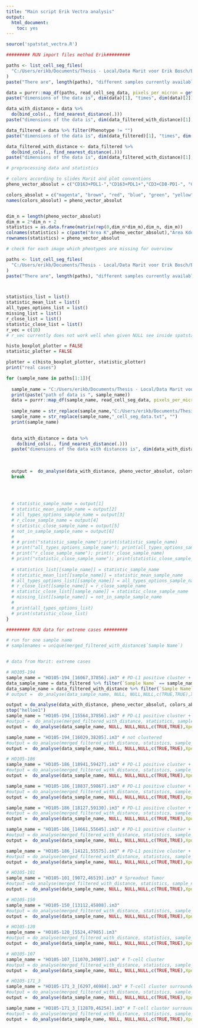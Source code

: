 ```yaml
---
title: "Main script Erik Vectra analysis"
output:
  html_document:
    toc: yes
---
```


```r
source('spatstat_vectra.R')

```

```r
######### RUN import files method Erik#########

paths <- list_cell_seg_files(
  "C:/Users/erikb/Documents/Thesis - Local/Data Marit voor Erik Bosch/Erik Bosch/Data complete phenotyping/HO105_Exported data tables"
)
paste("There are", length(paths), "different samples currently available.")

data = purrr::map_df(paths, read_cell_seg_data, pixels_per_micron = getOption("phenoptr.pixels.per.micron"))
paste("dimensions of the data is", dim(data)[1], "times", dim(data)[2]) # 1805834 197

data_with_distance = data %>%
  do(bind_cols(., find_nearest_distance(.)))
paste("dimensions of the data is", dim(data_filtered_with_distance)[1], "times", dim(data_filtered_with_distance)[2])

data_filtered = data %>% filter(Phenotype != "")
paste("dimensions of the data is", dim(data_filtered)[1], "times", dim(data_filtered)[2]) # 1805653 197

data_filtered_with_distance <- data_filtered %>%
  do(bind_cols(., find_nearest_distance(.)))
paste("dimensions of the data is", dim(data_filtered_with_distance)[1], "times", dim(data_filtered_with_distance)[2]) #1805653 217

```

```r

# preprocessing data and statistics

# colors according to slides Marit and plot conventions
pheno_vector_absolut = c("CD163+PDL1-","CD163+PDL1+","CD3+CD8-PD1-", "CD3+CD8-PD1+", "CD3+CD8+PD1-", "CD3+CD8+PD1+","Other","Other PDL1+","PAX5+PDL1-", "PAX5+PDL1+")

colors_absolut = c("magenta", "brown", "red", "blue", "green", "yellow", "gray", "pink", "orange", "cyan")
names(colors_absolut) = pheno_vector_absolut


dim_n = length(pheno_vector_absolut)
dim_m = 2*dim_n + 2
statistics = as.data.frame(matrix(rep(0,dim_n*dim_m),dim_n, dim_m))
colnames(statistics) = c(paste("Area K",pheno_vector_absolut),"Area Kdot", paste("Maxnorm K",pheno_vector_absolut), "Maxnorm Kdot")
rownames(statistics) = pheno_vector_absolut
```

```r
# check for each image which pheotypes are missing for overview

paths <- list_cell_seg_files(
  "C:/Users/erikb/Documents/Thesis - Local/Data Marit voor Erik Bosch/Erik Bosch/Data complete phenotyping/HO105_Exported data tables"
)
paste("There are", length(paths), "different samples currently available.")



statistics_list = list()
statistic_mean_list = list()
all_types_options_list = list()
missing_list = list()
r_close_list = list()
statistic_close_list = list()
r_vec = c(10)
# r_vec currently does not work well when given NULL see inside spatstat_vectra

histo_boxplot_plotter = FALSE
statistic_plotter = FALSE

plotter = c(histo_boxplot_plotter, statistic_plotter)
print("real cases")

for (sample_name in paths[1:1]){
  
  sample_name = "C:/Users/erikb/Documents/Thesis - Local/Data Marit voor Erik Bosch/Erik Bosch/Data complete phenotyping/HO105_Exported data tables/HO105-194_[16067,37856]_cell_seg_data.txt" # PD-L1 positive cluster + Tumor cluster
  print(paste("path of data is ", sample_name))
  data = purrr::map_df(sample_name, read_cell_seg_data, pixels_per_micron = getOption("phenoptr.pixels.per.micron"))
  
  sample_name = str_replace(sample_name,"C:/Users/erikb/Documents/Thesis - Local/Data Marit voor Erik Bosch/Erik Bosch/Data complete phenotyping/HO105_Exported data tables/","")
  sample_name = str_replace(sample_name,"_cell_seg_data.txt", "")
  print(sample_name)

  
  data_with_distance = data %>%
    do(bind_cols(., find_nearest_distance(.)))
  paste("dimensions of the data with distances is", dim(data_with_distance)[1], "times", dim(data_with_distance)[2])
  
  
  
  output =  do_analyse(data_with_distance, pheno_vector_absolut, colors_absolut,NULL, plotter = c(FALSE,TRUE),XposCol = 'Cell X Position', YposCol = 'Cell Y Position',PhenoCol = 'Phenotype', sample_name, r_vec = r_vec)
  break
  
  
  

  # statistic_sample_name = output[1]
  # statistic_mean_sample_name = output[2]
  # all_types_options_sample_name = output[3]
  # r_close_sample_name = output[4]
  # statistic_close_sample_name = output[5]
  # not_in_sample_sample_name = output[6]
  # 
  # # print("statistic_sample_name");print(statistic_sample_name)
  # print("all_types_options_sample_name"); print(all_types_options_sample_name)
  # print("r_close_sample_name"); print(r_close_sample_name)
  # print("statistic_close_sample_name"); print(statistic_close_sample_name)
  
  # statistics_list[[sample_name]] = statistic_sample_name
  # statistic_mean_list[[sample_name]] = statistic_mean_sample_name
  # all_types_options_list[[sample_name]] = all_types_options_sample_name # all_types_options_list$`HO105-003_[10769,37002].im3`[1][[1]][1]$G$$fns[[36]]
  # r_close_list[[sample_name]] = r_close_sample_name
  # statistic_close_list[[sample_name]] = statistic_close_sample_name
  # missing_list[[sample_name]] = not_in_sample_sample_name
  # 
  # print(all_types_options_list)
  # print(statistic_close_list)
}


```




```r
######### RUN data for extreme cases #########

# run for one sample name
# samplenames = unique(merged_filtered_with_distance$`Sample Name`)


# data from Marit: extreme cases

# HO105-194
sample_name = "HO105-194_[16067,37856].im3" # PD-L1 positive cluster + Tumor cluster
data_sample_name = data_filtered %>% filter(`Sample Name` == sample_name)
data_sample_name = data_filtered_with_distance %>% filter(`Sample Name` == sample_name)
# output =  do_analyse(data_sample_name, NULL, NULL,NULL,c(TRUE,TRUE),XposCol = 'Cell X Position', YposCol = 'Cell Y Position',PhenoCol = 'Phenotype', sample_name)

output = do_analyse(data_with_distance, pheno_vector_absolut, colors_absolut,NULL, plotter = c(FALSE,TRUE),XposCol = 'Cell X Position', YposCol = 'Cell Y Position',PhenoCol = 'Phenotype', sample_name, r_vec = r_vec)
stop("helloe1")
sample_name = "HO105-194_[15564,37856].im3" # PD-L1 positive cluster + Tumor cluster
#output =  do_analyse(merged_filtered_with_distance, statistics, sample_name, missing_list, plotter)
output =  do_analyse(data_sample_name, NULL, NULL,NULL,c(TRUE,TRUE),XposCol = 'Cell X Position', YposCol = 'Cell Y Position',PhenoCol = 'Phenotype', sample_name)

sample_name = "HO105-194_[16029,38205].im3" # not clustered
#output = do_analyse(merged_filtered_with_distance, statistics, sample_name, missing_list, plotter)
output =  do_analyse(data_sample_name, NULL, NULL,NULL,c(TRUE,TRUE),XposCol = 'Cell X Position', YposCol = 'Cell Y Position',PhenoCol = 'Phenotype', sample_name)
```

```r
# HO105-186
sample_name = "HO105-186_[18941,59427].im3" # PD-L1 positive cluster + Tumor cluster
#output = do_analyse(merged_filtered_with_distance, statistics, sample_name, missing_list, plotter)
output =  do_analyse(data_sample_name, NULL, NULL,NULL,c(TRUE,TRUE),XposCol = 'Cell X Position', YposCol = 'Cell Y Position',PhenoCol = 'Phenotype', sample_name)

sample_name = "HO105-186_[18837,59867].im3" # PD-L1 positive cluster + Tumor cluster
#output = do_analyse(merged_filtered_with_distance, statistics, sample_name, missing_list, plotter)
output =  do_analyse(data_sample_name, NULL, NULL,NULL,c(TRUE,TRUE),XposCol = 'Cell X Position', YposCol = 'Cell Y Position',PhenoCol = 'Phenotype', sample_name)

sample_name = "HO105-186_[18127,59130].im3" # PD-L1 positive cluster + Tumor cluster
#output = do_analyse(merged_filtered_with_distance, statistics, sample_name, missing_list, plotter)
output =  do_analyse(data_sample_name, NULL, NULL,NULL,c(TRUE,TRUE),XposCol = 'Cell X Position', YposCol = 'Cell Y Position',PhenoCol = 'Phenotype', sample_name)

sample_name = "HO105-186_[14661,55645].im3" # PD-L1 positive cluster + Tumor cluster
#output = do_analyse(merged_filtered_with_distance, statistics, sample_name, missing_list, plotter)
output =  do_analyse(data_sample_name, NULL, NULL,NULL,c(TRUE,TRUE),XposCol = 'Cell X Position', YposCol = 'Cell Y Position',PhenoCol = 'Phenotype', sample_name)

sample_name = "HO105-186_[14121,55575].im3" # PD-L1 positive cluster + Tumor cluster
#output = do_analyse(merged_filtered_with_distance, statistics, sample_name, missing_list, plotter)
output =  do_analyse(data_sample_name, NULL, NULL,NULL,c(TRUE,TRUE),XposCol = 'Cell X Position', YposCol = 'Cell Y Position',PhenoCol = 'Phenotype', sample_name)
```

```r
# HO105-101
sample_name = "HO105-101_[9072,46519].im3" # Spreadout Tumor
#output =do_analyse(merged_filtered_with_distance, statistics, sample_name, missing_list, plotter)
output =  do_analyse(data_sample_name, NULL, NULL,NULL,c(TRUE,TRUE),XposCol = 'Cell X Position', YposCol = 'Cell Y Position',PhenoCol = 'Phenotype', sample_name)
```

```r
# HO105-150
sample_name = "HO105-150_[13112,45808].im3" 
#output = do_analyse(merged_filtered_with_distance, statistics, sample_name, missing_list, plotter)
output =  do_analyse(data_sample_name, NULL, NULL,NULL,c(TRUE,TRUE),XposCol = 'Cell X Position', YposCol = 'Cell Y Position',PhenoCol = 'Phenotype', sample_name)
```

```r
# HO105-120
sample_name = "HO105-120_[5524,47985].im3" 
#output = do_analyse(merged_filtered_with_distance, statistics, sample_name, missing_list, plotter)
output =  do_analyse(data_sample_name, NULL, NULL,NULL,c(TRUE,TRUE),XposCol = 'Cell X Position', YposCol = 'Cell Y Position',PhenoCol = 'Phenotype', sample_name)
```

```r
# HO105-107
sample_name = "HO105-107_[11070,34907].im3" # T-cell cluster
#output = do_analyse(merged_filtered_with_distance, statistics, sample_name, missing_list, plotter)
output =  do_analyse(data_sample_name, NULL, NULL,NULL,c(TRUE,TRUE),XposCol = 'Cell X Position', YposCol = 'Cell Y Position',PhenoCol = 'Phenotype', sample_name)
```

```r
# HO105-171_3
sample_name = "HO105-171_3_[6297,46984].im3" # T-cell cluster surrounded by Other
#output = do_analyse(merged_filtered_with_distance, statistics, sample_name, missing_list, plotter)
output =  do_analyse(data_sample_name, NULL, NULL,NULL,c(TRUE,TRUE),XposCol = 'Cell X Position', YposCol = 'Cell Y Position',PhenoCol = 'Phenotype', sample_name)

sample_name = "HO105-171_3_[12870,46254].im3" # T-cell cluster surrounded by Other
#output = do_analyse(merged_filtered_with_distance, statistics, sample_name, missing_list, plotter)
output =  do_analyse(data_sample_name, NULL, NULL,NULL,c(TRUE,TRUE),XposCol = 'Cell X Position', YposCol = 'Cell Y Position',PhenoCol = 'Phenotype', sample_name)
```

